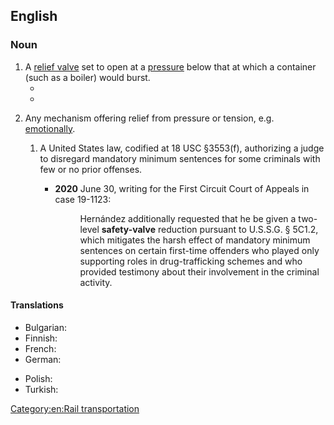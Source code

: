 {{also|safety-valve}}
==English==

===Noun===
{{wikipedia}}
{{en-noun}}

# A [[relief valve]] set to open at a [[pressure]] below that at which a container (such as a boiler) would burst.
#* {{quote-journal|en|year=1941|month=April|title=British Locomotive Developments|journal=Railway Magazine|page=173|text=Spun glass mattresses are used for lagging the boiler, which has three Ross pop '''safety valves''' on the front ring.}}
#* {{quote-journal|en|year=1959|month=April|author=Cecil J. Allen|title=Locomotive Running Past and Present|journal=Trains Illustrated|page=185|text=[...] and to show that there was no shortage of steam, ''Royal Scot'', directly we stopped, blew off vigorously from its '''safety-valves''' steam that well might have been used in the cylinders in the interest of timekeeping.}}
# {{lb|en|figurative}} Any mechanism offering relief from pressure or tension, e.g. [[emotional]]ly.
#: {{syn|en|outlet|release}}
## {{lb|en|US|law}} A United States law, codified at 18&nbsp;USC&nbsp;&sect;3553(f), authorizing a judge to disregard mandatory minimum sentences for some criminals with few or no prior offenses.
##* '''2020''' June 30, {{w|David Jeremiah Barron}} writing for the First Circuit Court of Appeals in case 19-1123:
##*: Hernández additionally requested that he be given a two-level '''safety-valve''' reduction pursuant to U.S.S.G. § 5C1.2, which mitigates the harsh effect of mandatory minimum sentences on certain first-time offenders who played only supporting roles in drug-trafficking schemes and who provided testimony about their involvement in the criminal activity.

====Translations====
{{trans-top|a relief valve set to open at a pressure below that at which a container would burst}}
* Bulgarian: {{t|bg|предпазен вентил|m}}
* Finnish: {{t+|fi|varoventtiili}}
* French: {{t|fr|soupape de sécurité|f}}
* German: {{t|de|Sicherheitsventil|n}}
{{trans-mid}}
* Polish: {{t-check|pl|[[zawór]] [[bezpieczeństwa]]|m}} <!-- was "zawór bezpieczeństwa" - assumed sum-of-parts; if an idiom, remove the wikilinks to the individual words. see [[User:Kephir/gadgets/xte#Translation_fixing]] -->
* Turkish: {{t|tr|emniyet supabı}}
{{trans-bottom}}

[[Category:en:Rail transportation]]